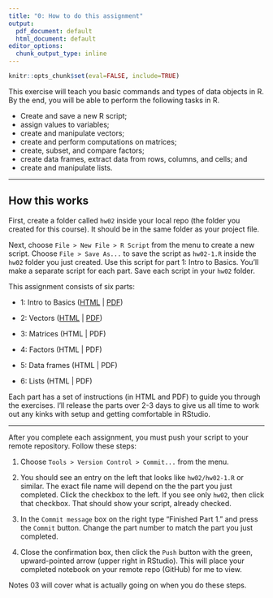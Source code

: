 ```yaml
---
title: "0: How to do this assignment"
output:
  pdf_document: default
  html_document: default
editor_options:
  chunk_output_type: inline
---
```


```r
knitr::opts_chunk$set(eval=FALSE, include=TRUE)
```

<!-- UNCOMMENT WHEN READY
I adapted this exercise from the Free Introduction to R tutorial from DataCamp (http://datacamp.com/courses/free-introduction-r). It was free but they just started charging for five of the modules.-->

This exercise will teach you basic commands and types of data objects in R. By the end, you will be able to perform the following tasks in R.

- Create and save a new R script;
- assign values to variables;
- create and manipulate vectors;
- create and perform computations on matrices;
- create, subset, and compare factors;
- create data frames, extract data from rows, columns, and cells; and
- create and manipulate lists.


***

## How this works

First, create a folder called `hw02` inside your local repo (the folder you created for this course). It should be in the same folder as your project file.

Next, choose `File > New File > R Script` from the menu to create a new script. Choose `File > Save As...` to save the script as `hw02-1.R` inside the `hw02` folder you just created. Use this script for part 1: Intro to Basics. You'll make a separate script for each part. Save each script in your `hw02` folder.

This assignment consists of six parts:

- 1: Intro to Basics ([HTML](./01_intro_to_basics.html) | [PDF](./01_intro_to_basics.pdf))

- 2: Vectors ([HTML](./02_vectors.html) | [PDF](./02_vectors.pdf))

- 3: Matrices (HTML | PDF)

- 4: Factors (HTML | PDF)

- 5: Data frames  (HTML | PDF)

- 6: Lists (HTML | PDF)

Each part has a set of instructions (in HTML and PDF) to guide you through the exercises. I'll release the parts over 2-3 days to give us all time to work out any kinks with setup and getting comfortable in RStudio. <!--Download the answer sheets by **right-clicking* on the link above, and saving them with the `.Rmd` extension in your `hw02` folder. (On Macs, do not hide the extension.)

The R Notebooks have code chunks, like that shown below, where you will type and run your code. A code chunk has instructions or commands that tell R to do things. You will learn more about these commands in the first exercise.

````
```{r}`r ""`
a <- 2
x <- a * 14
x
```
````

R Notebooks are interactive. In the upper right of each code chunk (not visible here) are a few controls, including a small green arrow  (![](../../img/run_chunk_arrow.png)) You can run each code chunk by clicking the small green arrow. When you click the arrow, every line of code in the chunk is interpreted and executed by R. If your code is correct, it will appear below the code. If the code is incorrect, you will get an error message. If you get an error, fix the code until it is correct.

**Important:** If you stop an exercise part way through and come back later, click the downward-pointing gray arrow just left of the green arrow. That will execute all of the code chunks from the start of the document up to the current chunk. Then, click the green arrow and continue.

Most code chunks in the R Notebook will have some code already present, and then a place for you to type more code. The example below assigns the value 2 to variable `a`. You are then given instructions to add more code. The instructions are comments, which begin with the hashtag (`#`) symbol.

````
```{r}`r ''`
a <- 2

# Multiply a by 12 and assign it to variable b.


# Divide variable b by 3 and assign it to variable c


# Print out variables b and c
```
````

Your final answer should look like this, with the result appearing below the code chunk.

````
```{r}`r ''`
a <- 2

# Multiply a by 12 and assign it to variable b.

b <- a * 2

# Divide variable b by 3 and assign it to variable c

c <- b / 3

# Print out variables b and c
b
c

#
```
````

```r
a <- 2

# Multiply a by 12 and assign it to variable b.

b <- a * 12

# Divide variable b by 3 and assign it to variable c

c <- b / 3

# Print out variables b and c
b
c
```
-->

***

After you complete each assignment, you must push your script to your remote repository.  Follow these steps:

1. Choose `Tools > Version Control > Commit...` from the menu.    

1. You should see an entry on the left that looks like `hw02/hw02-1.R` or similar. The exact file name will depend on the the part you just completed. Click the checkbox to the left. If you see only `hw02`, then click that checkbox. That should show your script, already checked.

8. In the `Commit message` box on the right type "Finished Part 1." and press the `Commit` button. Change the part number to match the part you just completed.

9. Close the confirmation box, then click the `Push` button with the green, upward-pointed arrow (upper right in RStudio). This will place your completed notebook on your remote repo (GitHub) for me to view.

Notes 03 will cover what is actually going on when you do these steps.

